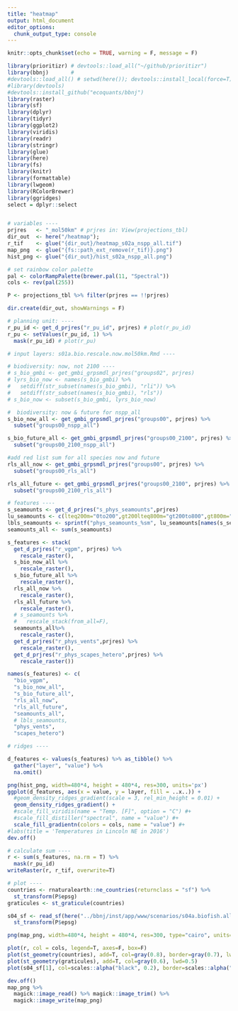 ```yaml
---
title: "heatmap"
output: html_document
editor_options: 
  chunk_output_type: console
---
```


```r
knitr::opts_chunk$set(echo = TRUE, warning = F, message = F)
```

```r
library(prioritizr) # devtools::load_all("~/github/prioritizr")
library(bbnj)       # 
#devtools::load_all() # setwd(here()); devtools::install_local(force=T) 
#library(devtools)
#devtools::install_github("ecoquants/bbnj")
library(raster)
library(sf)
library(dplyr)
library(tidyr)
library(ggplot2)
library(viridis)
library(readr)
library(stringr)
library(glue)
library(here)
library(fs)
library(knitr)
library(formattable)
library(lwgeom)
library(RColorBrewer)
library(ggridges)
select = dplyr::select


# variables ----
prjres   <- "_mol50km" # prjres in: View(projections_tbl)
dir_out  <- here("/heatmap"); 
r_tif    <- glue("{dir_out}/heatmap_s02a_nspp_all.tif")
map_png  <- glue("{fs::path_ext_remove(r_tif)}.png")
hist_png <- glue("{dir_out}/hist_s02a_nspp_all.png")

# set rainbow color palette
pal <- colorRampPalette(brewer.pal(11, "Spectral"))
cols <- rev(pal(255))

P <- projections_tbl %>% filter(prjres == !!prjres)

dir.create(dir_out, showWarnings = F)

# planning unit: ----
r_pu_id <- get_d_prjres("r_pu_id", prjres) # plot(r_pu_id)
r_pu <- setValues(r_pu_id, 1) %>% 
  mask(r_pu_id) # plot(r_pu)

# input layers: s01a.bio.rescale.now.mol50km.Rmd ----

# biodiversity: now, not 2100 ----
# s_bio_gmbi <- get_gmbi_grpsmdl_prjres("groups02", prjres)
# lyrs_bio_now <- names(s_bio_gmbi) %>% 
#   setdiff(str_subset(names(s_bio_gmbi), "rli")) %>% 
#   setdiff(str_subset(names(s_bio_gmbi), "rls"))
# s_bio_now <- subset(s_bio_gmbi, lyrs_bio_now)

#  biodiversity: now & future for nspp_all
s_bio_now_all <- get_gmbi_grpsmdl_prjres("groups00", prjres) %>% 
  subset("groups00_nspp_all")

s_bio_future_all <- get_gmbi_grpsmdl_prjres("groups00_2100", prjres) %>% 
  subset("groups00_2100_nspp_all")

#add red list sum for all species now and future
rls_all_now <- get_gmbi_grpsmdl_prjres("groups00", prjres) %>% 
  subset("groups00_rls_all")

rls_all_future <- get_gmbi_grpsmdl_prjres("groups00_2100", prjres) %>% 
  subset("groups00_2100_rls_all")

# features ----
s_seamounts <- get_d_prjres("s_phys_seamounts",prjres)
lu_seamounts <- c(lteq200m="0to200",gt200lteq800m="gt200to800",gt800m="gt800")
lbls_seamounts <- sprintf("phys_seamounts_%sm", lu_seamounts[names(s_seamounts)])
seamounts_all <- sum(s_seamounts)

s_features <- stack(
  get_d_prjres("r_vgpm", prjres) %>% 
    rescale_raster(),
  s_bio_now_all %>% 
    rescale_raster(),
  s_bio_future_all %>%
    rescale_raster(),
  rls_all_now %>% 
    rescale_raster(),
  rls_all_future %>%
    rescale_raster(),
  # s_seamounts %>%
  #   rescale_stack(from_all=F),
  seamounts_all%>%
    rescale_raster(),
  get_d_prjres("r_phys_vents",prjres) %>% 
    rescale_raster(),
  get_d_prjres("r_phys_scapes_hetero",prjres) %>% 
    rescale_raster())

names(s_features) <- c(
  "bio_vgpm",
  "s_bio_now_all", 
  "s_bio_future_all",
  "rls_all_now",
  "rls_all_future",
  "seamounts_all",
  # lbls_seamounts,
  "phys_vents",
  "scapes_hetero")

# ridges ----

d_features <- values(s_features) %>% as_tibble() %>% 
  gather("layer", "value") %>% 
  na.omit()

png(hist_png, width=480*4, height = 480*4, res=300, units='px')
ggplot(d_features, aes(x = value, y = layer, fill = ..x..)) +
  #geom_density_ridges_gradient(scale = 3, rel_min_height = 0.01) +
  geom_density_ridges_gradient() +
  #scale_fill_viridis(name = "Temp. [F]", option = "C") #+
  #scale_fill_distiller("spectral", name = "value") #+
  scale_fill_gradientn(colors = cols, name = "value") #+
#labs(title = 'Temperatures in Lincoln NE in 2016')
dev.off()

# calculate sum ----
r <- sum(s_features, na.rm = T) %>% 
  mask(r_pu_id)
writeRaster(r, r_tif, overwrite=T)

# plot ----
countries <- rnaturalearth::ne_countries(returnclass = "sf") %>%
  st_transform(P$epsg)
graticules <- st_graticule(countries)

s04_sf <- read_sf(here("../bbnj/inst/app/www/scenarios/s04a.biofish.alltime.mol50km_sol_gcs.shp")) %>%
  st_transform(P$epsg)

png(map_png, width=480*4, height = 480*4, res=300, type="cairo", units='px')

plot(r, col = cols, legend=T, axes=F, box=F)
plot(st_geometry(countries), add=T, col=gray(0.8), border=gray(0.7), lwd=0.5)
plot(st_geometry(graticules), add=T, col=gray(0.6), lwd=0.5)
plot(s04_sf[1], col=scales::alpha("black", 0.2), border=scales::alpha("black", 0.5), lwd=0.5, add=T)

dev.off()
map_png %>%
  magick::image_read() %>% magick::image_trim() %>%
  magick::image_write(map_png)
```


